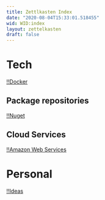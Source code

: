 ```yaml
---
title: Zettlkasten Index
date: "2020-08-04T15:33:01.518455"
wid: WID:index
layout: zettelkasten
draft: false
---
```


Tech
====

[!!Docker](WID:20200710073759-docker)

Package repositories
--------------------

[!!Nuget](WID:20200728215938-nuget)

Cloud Services
--------------

[!!Amazon Web Services](WID:20200803144816-aws)

Personal
========

[!!Ideas](WID:20200710152803-ideas)
